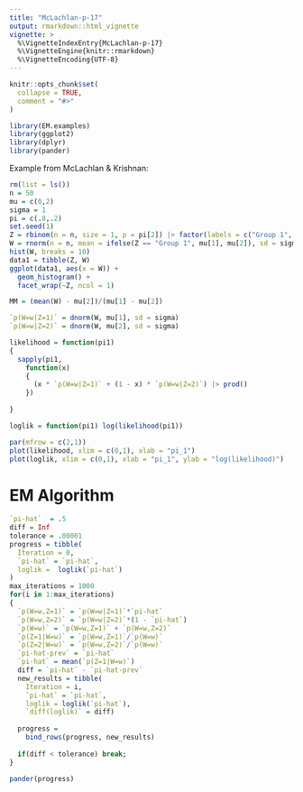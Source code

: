 ```yaml
---
title: "McLachlan-p-17"
output: rmarkdown::html_vignette
vignette: >
  %\VignetteIndexEntry{McLachlan-p-17}
  %\VignetteEngine{knitr::rmarkdown}
  %\VignetteEncoding{UTF-8}
---
```


```r
knitr::opts_chunk$set(
  collapse = TRUE,
  comment = "#>"
)
```


```r
library(EM.examples)
library(ggplot2)
library(dplyr)
library(pander)
```

Example from McLachlan & Krishnan:

```r
rm(list = ls())
n = 50
mu = c(0,2)
sigma = 1
pi = c(.8,.2)
set.seed(1)
Z = rbinom(n = n, size = 1, p = pi[2]) |> factor(labels = c("Group 1", "Group 2"))
W = rnorm(n = n, mean = ifelse(Z == "Group 1", mu[1], mu[2]), sd = sigma)
hist(W, breaks = 10)
data1 = tibble(Z, W)
ggplot(data1, aes(x = W)) +
  geom_histogram() +
  facet_wrap(~Z, ncol = 1)

MM = (mean(W) - mu[2])/(mu[1] - mu[2])
```

```r

`p(W=w|Z=1)` = dnorm(W, mu[1], sd = sigma)
`p(W=w|Z=2)` = dnorm(W, mu[2], sd = sigma)

likelihood = function(pi1)
{
  sapply(pi1, 
    function(x)
    {
      (x * `p(W=w|Z=1)` + (1 - x) * `p(W=w|Z=2)`) |> prod()
    })
  
}

loglik = function(pi1) log(likelihood(pi1))

par(mfrow = c(2,1))
plot(likelihood, xlim = c(0,1), xlab = "pi_1")
plot(loglik, xlim = c(0,1), xlab = "pi_1", ylab = "log(likelihood)")
```

# EM Algorithm

```r

`pi-hat`  = .5
diff = Inf
tolerance = .00001
progress = tibble(
  Iteration = 0,
  `pi-hat` = `pi-hat`,
  loglik =  loglik(`pi-hat`)
)
max_iterations = 1000
for(i in 1:max_iterations)
{
  `p(W=w,Z=1)` = `p(W=w|Z=1)`*`pi-hat`
  `p(W=w,Z=2)` = `p(W=w|Z=2)`*(1 - `pi-hat`)
  `p(W=w)` = `p(W=w,Z=1)` + `p(W=w,Z=2)`
  `p(Z=1|W=w)` = `p(W=w,Z=1)`/`p(W=w)`
  `p(Z=2|W=w)` = `p(W=w,Z=2)`/`p(W=w)`
  `pi-hat-prev` = `pi-hat`
  `pi-hat` = mean(`p(Z=1|W=w)`)
  diff = `pi-hat` - `pi-hat-prev`
  new_results = tibble(
    Iteration = i,
    `pi-hat` = `pi-hat`,
    loglik = loglik(`pi-hat`),
    `diff(loglik)` = diff)
  
  progress = 
    bind_rows(progress, new_results)
    
  if(diff < tolerance) break;  
}

pander(progress)


```


